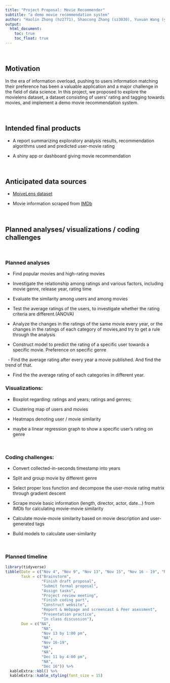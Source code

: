 ```yaml
---
title: "Project Proposal: Movie Recommender"
subtitle: "a demo movie recommendation system"
author: "Haolin Zhong (hz2771), Shaocong Zhang (sz3030), Yuxuan Wang (yw3608), Boqian Li (bl2898)"
output: 
  html_document:
    toc: true
    toc_float: true
---
```



&nbsp;

## Motivation

In the era of information overload, pushing to users information matching their preference has been a valuable application and a major challenge in the field of data science. In this project, we proposed to explore the movielens dataset, a dataset consisting of users’ rating and tagging towards movies, and implement a demo movie recommendation system.

&nbsp;

## Intended final products

- A report summarizing exploratory analysis results, recommendation algorithms used and predicted user-movie rating

- A shiny app or dashboard giving movie recommendation


&nbsp;

## Anticipated data sources

- [MoiveLens dataset](https://grouplens.org/datasets/movielens/latest/)

- Movie information scraped from [IMDb](https://www.imdb.com/)

&nbsp;

## Planned analyses/ visualizations / coding challenges

&nbsp;

### Planned analyses

- Find popular movies and high-rating movies

- Investigate the relationship among ratings and various factors, including movie genre, release year, rating time

- Evaluate the similarity among users and among movies

- Test the average ratings of the users, to investigate whether the rating criteria are different.(ANOVA)

- Analyze the changes in the ratings of the same movie every year, or the changes in the ratings of each category of movies,and try to get a rule through the analysis

- Construct model to predict the rating of a specific user towards a specific movie. Preference on specific genre

&nbsp;
- Find the average rating after every year a movie published. And find the trend of that.

- Find the the average rating of each categories in different year.

### Visualizations:

- Boxplot regarding: ratings and years; ratings and genres; 

- Clustering map of users and movies

- Heatmaps denoting user / movie similarity

- maybe a linear regression graph to show a specific user’s rating on genre

&nbsp;

### Coding challenges:


- Convert collected-in-seconds timestamp into years


- Split and group movie by different genre 


- Select proper loss function and decompose the user-movie rating matrix through gradient descent


- Scrape movie basic information (length, director, actor, date...) from IMDb for calculating movie-movie similarity


- Calculate movie-movie similarity based on movie description and user-generated tags


- Build models to calculate user-similarity

&nbsp;

### Planned timeline


```r
library(tidyverse)
tibble(Date = c("Nov 4", "Nov 9", "Nov 13", "Nov 15", "Nov 16 - 19", "Nov 30", "Dec 7", "Dec 11", "Dec 14", "Dec 16"),
       Task = c("Brainstorm", 
                "Finish draft proposal", 
                "Submit formal proposal",
                "Assign tasks",
                "Project review meeting",
                "Finish coding part",
                "Construct website",
                "Report & Webpage and screencast & Peer asessment",
                "Presentation practice",
                "In class discussion"),
       Due = c("NA", 
                "NA", 
                "Nov 13 by 1:00 pm",
                "NA",
                "Nov 16-19",
                "NA",
                "NA",
                "Dec 11 by 4:00 pm",
                "NA",
                "Dec 16")) %>%
  kableExtra::kbl() %>% 
  kableExtra::kable_styling(font_size = 15)
```







